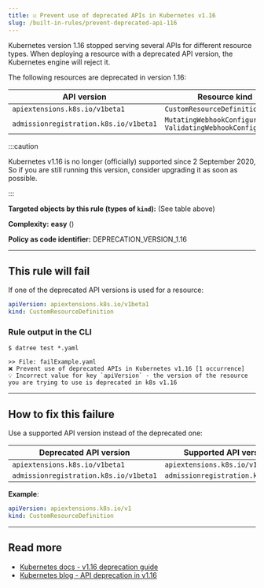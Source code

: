 ```yaml
---
title: ☑️ Prevent use of deprecated APIs in Kubernetes v1.16
slug: /built-in-rules/prevent-deprecated-api-116
---
```



Kubernetes version 1.16 stopped serving several APIs for different resource types. When deploying a resource with a deprecated API version, the Kubernetes engine will reject it.

The following resources are deprecated in version 1.16:

| API version | Resource kind |
|-------------|---------------|
| `apiextensions.k8s.io/v1beta1` | `CustomResourceDefinition` |
| `admissionregistration.k8s.io/v1beta1` | `MutatingWebhookConfiguration`<br/>`ValidatingWebhookConfiguration` |


:::caution

Kubernetes v1.16 is no longer (officially) supported since 2 September 2020, So if you are still running this version, consider upgrading it as soon as possible.

:::

**Targeted objects by this rule (types of **`kind`**):** (See table above)

**Complexity:** **easy** (<Complexity/>)

**Policy as code identifier:** DEPRECATION_VERSION_1.16

---

## This rule will fail

If one of the deprecated API versions is used for a resource:

```yaml
apiVersion: apiextensions.k8s.io/v1beta1
kind: CustomResourceDefinition
```

### Rule output in the CLI

```terminal
$ datree test *.yaml

>> File: failExample.yaml
❌ Prevent use of deprecated APIs in Kubernetes v1.16 [1 occurrence]
💡 Incorrect value for key `apiVersion` - the version of the resource you are trying to use is deprecated in k8s v1.16
```

---

## How to fix this failure

Use a supported API version instead of the deprecated one:

| Deprecated API version | Supported API version |
|-------------|---------------|
| `apiextensions.k8s.io/v1beta1` | `apiextensions.k8s.io/v1` |
| `admissionregistration.k8s.io/v1beta1` | `admissionregistration.k8s.io/v1` |

**Example**:  

```yaml
apiVersion: apiextensions.k8s.io/v1
kind: CustomResourceDefinition
```

---

## Read more

- [Kubernetes docs - v1.16 deprecation guide](https://kubernetes.io/docs/reference/using-api/deprecation-guide/#v1-16)
- [Kubernetes blog - API deprecation in v1.16](https://kubernetes.io/blog/2019/07/18/api-deprecations-in-1-16/)
